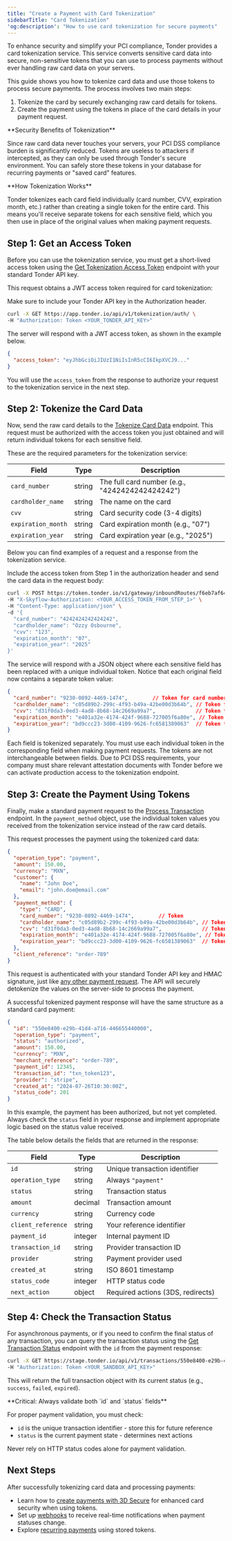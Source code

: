 ```yaml
---
title: "Create a Payment with Card Tokenization"
sidebarTitle: "Card Tokenization"
'og:description': "How to use card tokenization for secure payments"
---
```


To enhance security and simplify your PCI compliance, Tonder provides a card tokenization service. This service converts sensitive card data into secure, non-sensitive tokens that you can use to process payments without ever handling raw card data on your servers.

This guide shows you how to tokenize card data and use those tokens to process secure payments. The process involves two main steps:

1. Tokenize the card by securely exchanging raw card details for tokens.
2. Create the payment using the tokens in place of the card details in your payment request.

<Note>
**Security Benefits of Tokenization**

Since raw card data never touches your servers, your PCI DSS compliance burden is significantly reduced. Tokens are useless to attackers if intercepted, as they can only be used through Tonder's secure environment. You can safely store these tokens in your database for recurring payments or "saved card" features.
</Note>

<Note>
**How Tokenization Works**

Tonder tokenizes each card field individually (card number, CVV, expiration month, etc.) rather than creating a single token for the entire card. This means you'll receive separate tokens for each sensitive field, which you then use in place of the original values when making payment requests.
</Note>

## Step 1: Get an Access Token

Before you can use the tokenization service, you must get a short-lived access token using the [Get Tokenization Access Token](/reference/get-tokenization-token) endpoint with your standard Tonder API key.

This request obtains a JWT access token required for card tokenization:

<AccordionGroup>
<Accordion title="Request">
Make sure to include your Tonder API key in the Authorization header.

```bash
curl -X GET https://app.tonder.io/api/v1/tokenization/auth/ \
-H "Authorization: Token <YOUR_TONDER_API_KEY>"
```
</Accordion>

<Accordion title="Response">

The server will respond with a JWT access token, as shown in the example below.

```json
{
  "access_token": "eyJhbGciOiJIUzI1NiIsInR5cCI6IkpXVCJ9..."
}
```
</Accordion>
</AccordionGroup>

You will use the `access_token` from the response to authorize your request to the tokenization service in the next step.

## Step 2: Tokenize the Card Data

Now, send the raw card details to the [Tokenize Card Data](/reference/tokenize-card-data) endpoint. This request must be authorized with the access token you just obtained and will return individual tokens for each sensitive field.

These are the required parameters for the tokenization service:

| Field | Type | Description |
|-------|------|-------------|
| `card_number` | string | The full card number (e.g., "4242424242424242") |
| `cardholder_name` | string | The name on the card |
| `cvv` | string | Card security code (3-4 digits) |
| `expiration_month` | string | Card expiration month (e.g., "07") |
| `expiration_year` | string | Card expiration year (e.g., "2025") |

Below you can find examples of a request and a response from the tokenization service.

<AccordionGroup>
<Accordion title="Request">
Include the access token from Step 1 in the authorization header and send the card data in the request body:

```bash
curl -X POST https://token.tonder.io/v1/gateway/inboundRoutes/f6eb7af640b041b590a0b2f095a83fa4/token \
-H "X-Skyflow-Authorization: <YOUR_ACCESS_TOKEN_FROM_STEP_1>" \
-H "Content-Type: application/json" \
-d '{
  "card_number": "4242424242424242",
  "cardholder_name": "Ozzy Osbourne",
  "cvv": "123",
  "expiration_month": "07",
  "expiration_year": "2025"
}'
```
</Accordion>

<Accordion title="Response">
The service will respond with a JSON object where each sensitive field has been replaced with a unique individual token. Notice that each original field now contains a separate token value:

```json Tokenization Response
{
  "card_number": "9230-0892-4469-1474",        // Token for card number
  "cardholder_name": "c05d89b2-299c-4f93-b49a-42be00d3b64b", // Token for cardholder name
  "cvv": "d31f0da3-0ed3-4ad8-8b68-14c2669a99a7",             // Token for CVV
  "expiration_month": "e401a32e-4174-424f-9688-727005f6a80e", // Token for expiration month
  "expiration_year": "bd9ccc23-3d00-4109-9626-fc6581389063"  // Token for expiration year
}
```
</Accordion>
</AccordionGroup>

<Note>
Each field is tokenized separately. You must use each individual token in the corresponding field when making payment requests. The tokens are not interchangeable between fields.
</Note>

<Note>
Due to PCI DSS requirements, your company must share relevant attestation documents with Tonder before we can activate production access to the tokenization endpoint.
</Note>

## Step 3: Create the Payment Using Tokens

Finally, make a standard payment request to the [Process Transaction](/reference/process-transaction) endpoint. In the `payment_method` object, use the individual token values you received from the tokenization service instead of the raw card details.

This request processes the payment using the tokenized card data:

```json Payment Request
{
  "operation_type": "payment",
  "amount": 150.00,
  "currency": "MXN",
  "customer": {
    "name": "John Doe",
    "email": "john.doe@email.com"
  },
  "payment_method": {
    "type": "CARD",
    "card_number": "9230-0892-4469-1474",        // Token
    "cardholder_name": "c05d89b2-299c-4f93-b49a-42be00d3b64b", // Token
    "cvv": "d31f0da3-0ed3-4ad8-8b68-14c2669a99a7",             // Token
    "expiration_month": "e401a32e-4174-424f-9688-727005f6a80e", // Token
    "expiration_year": "bd9ccc23-3d00-4109-9626-fc6581389063"  // Token
  },
  "client_reference": "order-789"
}
```

This request is authenticated with your standard Tonder API key and HMAC signature, just like [any other payment request](/direct-integration/guides/create-payments/create-a-payment). The API will securely detokenize the values on the server-side to process the payment.

A successful tokenized payment response will have the same structure as a standard card payment:

```json Payment Response
{
  "id": "550e8400-e29b-41d4-a716-446655440000",
  "operation_type": "payment",
  "status": "authorized",
  "amount": 150.00,
  "currency": "MXN",
  "merchant_reference": "order-789",
  "payment_id": 12345,
  "transaction_id": "txn_token123",
  "provider": "stripe",
  "created_at": "2024-07-26T10:30:00Z",
  "status_code": 201
}
```

In this example, the payment has been authorized, but not yet completed. Always check the `status` field in your response and implement appropriate logic based on the status value received.

The table below details the fields that are returned in the response:

| Field | Type | Description |
|-------|------|-------------|
| `id` | string | Unique transaction identifier |
| `operation_type` | string | Always `"payment"` |
| `status` | string | Transaction status |
| `amount` | decimal | Transaction amount |
| `currency` | string | Currency code |
| `client_reference` | string | Your reference identifier |
| `payment_id` | integer | Internal payment ID |
| `transaction_id` | string | Provider transaction ID |
| `provider` | string | Payment provider used |
| `created_at` | string | ISO 8601 timestamp |
| `status_code` | integer | HTTP status code |
| `next_action` | object | Required actions (3DS, redirects) |

## Step 4: Check the Transaction Status

For asynchronous payments, or if you need to confirm the final status of any transaction, you can query the transaction status using the [Get Transaction Status](/reference/get-transaction-status) endpoint with the `id` from the payment response:

```bash cURL
curl -X GET https://stage.tonder.io/api/v1/transactions/550e8400-e29b-41d4-a716-446655440000/ \
-H "Authorization: Token <YOUR_SANDBOX_API_KEY>"
```

This will return the full transaction object with its current status (e.g., `success`, `failed`, `expired`).

<Warning>
**Critical: Always validate both `id` and `status` fields**

For proper payment validation, you must check:
- `id` is the unique transaction identifier - store this for future reference
- `status` is the current payment state - determines next actions

Never rely on HTTP status codes alone for payment validation.
</Warning>

## Next Steps

After successfully tokenizing card data and processing payments:

- Learn how to [create payments with 3D Secure](/direct-integration/guides/create-payments/create-a-payment-with-3ds) for enhanced card security when using tokens.
- Set up [webhooks](/direct-integration/webhooks/how-webhooks-works) to receive real-time notifications when payment statuses change.
- Explore [recurring payments](/direct-integration/guides/create-payments/create-a-multi-method-payment) using stored tokens.

